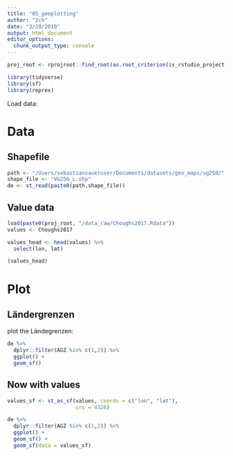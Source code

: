 ```yaml
---
title: "05_geoplotting"
author: "Ich"
date: "3/19/2019"
output: html_document
editor_options: 
  chunk_output_type: console
---
```




```r
proj_root <- rprojroot::find_root(as.root_criterion(is_rstudio_project))
```



```r

library(tidyverse)
library(sf)
library(reprex)
```


Load data:

# Data

## Shapefile

```r
path <- "/Users/sebastiansaueruser/Documents/datasets/geo_maps/vg250/"
shape_file <- "VG250_L.shp"
de <- st_read(paste0(path,shape_file))
```


## Value data



```r
load(paste0(proj_root, "/data_raw/Choughs2017.Rdata"))
values <- Choughs2017

values_head <- head(values) %>% 
  select(lon, lat)

(values_head)
```





# Plot


## Ländergrenzen
plot the Ländegrenzen:

```r
de %>% 
  dplyr::filter(AGZ %in% c(1,2)) %>% 
  ggplot() +
  geom_sf()
```


## Now with values

```r
values_sf <- st_as_sf(values, coords = c("lon", "lat"),
                      crs = 4326)
```


```r

de %>% 
  dplyr::filter(AGZ %in% c(1,2)) %>% 
  ggplot() +
  geom_sf() +
  geom_sf(data = values_sf)


```





